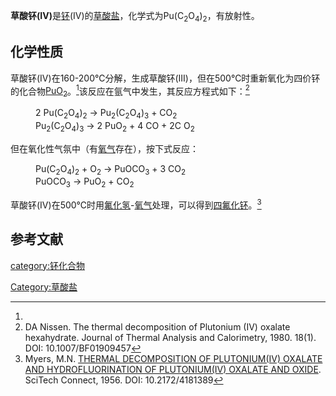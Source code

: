 {{chembox
| Verifiedfields = 
| Watchedfields = 
| verifiedrevid = 
| Name = 草酸钚
| NameEn = Plutonium(IV) oxalate
| ImageFileL1 = Pu4+.svg
|  ImageSizeL1 = 55px
| ImageFileL2= Oxalation.svg
|  ImageSizeL2= 90px
| ImageFileR2= Oxalation.svg
|  ImageSizeR2= 90px  
| ImageName = 
| IUPACName = 
| OtherNames =
|Section1={{Chembox Identifiers
| CASNo_Ref = {{cascite|correct|CAS}}
| CASNo = 3316-66-3
| CASNo2 = 13278-81-4
| CASNo2_Ref = {{cascite|correct|CAS}}
| UNII_Ref = 
| UNII = 
| EINECS = 
| PubChem = 
| InChI = 
| SMILES = [O-]C(=O)C(=O)[O-].[Pu+4].[O-]C(=O)C(=O)[O-]
  }}
|Section3={{Chembox Properties
| Formula = Pu(C<sub>2</sub>O<sub>4</sub>)<sub>2</sub> 
| MolarMass = 420.044（无水）<BR>438.06（一水）<BR>456.076（二水）<BR>528.14（六水）
| Appearance = 浅黄褐色（无水）<BR>巧克力色（一水）<BR>棕褐色（六水）<ref name=jen>IL Jenkins, MJ Waterman. The thermal decomposition of hydrated plutonium(IV) oxalates. Journal of Inorganic and Nuclear Chemistry, 1964. 26 (1). doi:10.1016/0022-1902(64)80239-6</ref>
| Solubility = 难溶
| MeltingPt = 
| MeltingPt_notes = 
| Density = 
  }}
}}
'''草酸钚(IV)'''是[[钚|钚]](IV)的[[草酸盐|草酸盐]]，化学式为Pu(C<sub>2</sub>O<sub>4</sub>)<sub>2</sub>，有放射性。
==化学性质==
草酸钚(IV)在160-200℃分解，生成草酸钚(III)，但在500℃时重新氧化为四价钚的化合物[[二氧化钚|PuO<sub>2</sub>]]。<ref name=jen />该反应在氩气中发生，其反应方程式如下：<ref>DA Nissen. The thermal decomposition of Plutonium (IV) oxalate hexahydrate. Journal of Thermal Analysis and Calorimetry, 1980. 18(1). DOI: 10.1007/BF01909457</ref>
: 2 Pu(C<sub>2</sub>O<sub>4</sub>)<sub>2</sub> → Pu<sub>2</sub>(C<sub>2</sub>O<sub>4</sub>)<sub>3</sub> + CO<sub>2</sub>
: Pu<sub>2</sub>(C<sub>2</sub>O<sub>4</sub>)<sub>3</sub> → 2 PuO<sub>2</sub> + 4 CO + 2C O<sub>2</sub>
但在氧化性气氛中（有[[氧气|氧气]]存在），按下式反应：
: Pu(C<sub>2</sub>O<sub>4</sub>)<sub>2</sub> + O<sub>2</sub> → PuOCO<sub>3</sub> + 3 CO<sub>2</sub>
: PuOCO<sub>3</sub> → PuO<sub>2</sub> + CO<sub>2</sub>
草酸钚(IV)在500℃时用[[氟化氢|氟化氢]]-[[氧气|氧气]]处理，可以得到[[四氟化钚|四氟化钚]]。<ref>Myers, M.N. [https://www.osti.gov/scitech/servlets/purl/4181389 THERMAL DECOMPOSITION OF PLUTONIUM(IV) OXALATE AND HYDROFLUORINATION OF PLUTONIUM(IV) OXALATE AND OXIDE]. SciTech Connect, 1956. DOI: 10.2172/4181389</ref>
==参考文献==
{{reflist}}
{{钚化合物}}
{{草酸盐}}
[[category:钚化合物|category:钚化合物]]
[[Category:草酸盐|Category:草酸盐]]